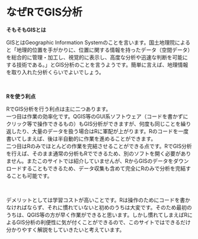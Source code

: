# なぜRでGIS分析

**そもそもGISとは**  

GISとはGeographic Information Systemのことを言います。国土地理院によると「地理的位置を手がかりに、位置に関する情報を持ったデータ（空間データ）を総合的に管理・加工し、視覚的に表示し、高度な分析や迅速な判断を可能にする技術である。」とGIS分析のことを言うようです。簡単に言えば、地理情報を取り入れた分析くらいでよいでしょう。

<br />

**Rを使う利点**  

RでGIS分析を行う利点は主に二つあります。  
一つ目は作業の効率化です。QGIS等のGUI系ソフトウェア（コードを書かずにクリック等で操作できるもの）もGIS分析ができますが、何度も同じことを繰り返したり、大量のデータを扱う場合はRに軍配が上がります。Rのコードを一度書いてしまえば、後は半自動的に作業を進めることができます。  
二つ目はRのみでほとんどの作業を完結させることができる点です。RでGIS分析を行えば、そのまま通常の分析もRでできるため、別のソフトを開く必要がありません。またこのサイトでは紹介していませんが、RからGISのデータをダウンロードすることもできるため、データ収集も含めて完全にRのみで分析を完結することも可能です。  

<br />

デメリットとしては学習コストが高いことです。Rは操作のためにコードを書かなければならず、それに慣れていないと初めのうちは大変です。そのため最初のうちは、QGIS等の方が早く作業ができると思います。しかし慣れてしまえばRによるGIS分析の利便性に気が付くことができるので、このサイトではできるだけ分かりやすく解説をしていきたいと考えています。


